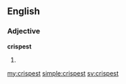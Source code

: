 ==English==

===Adjective===
'''crispest'''

# {{en-superlative of|crisp}}

[[my:crispest]]
[[simple:crispest]]
[[sv:crispest]]